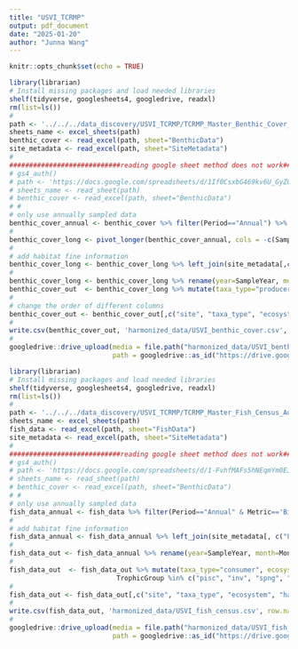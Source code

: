 ```yaml
---
title: "USVI_TCRMP"
output: pdf_document
date: "2025-01-20"
author: "Junna Wang"
---
```


```r
knitr::opts_chunk$set(echo = TRUE)
```


```r
library(librarian)
# Install missing packages and load needed libraries
shelf(tidyverse, googlesheets4, googledrive, readxl)
rm(list=ls())
#
path <- '../../../data_discovery/USVI_TCRMP/TCRMP_Master_Benthic_Cover_Feb2022.xlsx'
sheets_name <- excel_sheets(path)
benthic_cover <- read_excel(path, sheet="BenthicData")
site_metadata <- read_excel(path, sheet="SiteMetadata")
#
############################reading google sheet method does not work######################
# gs4_auth()
# path <- 'https://docs.google.com/spreadsheets/d/1If0CsxbG469kv6U_GyZ0t9ewAtlm03zx/edit#gid=697263468'
# sheets_name <- read_sheet(path)
# benthic_cover <- read_excel(path, sheet="BenthicData")
# #
# only use annually sampled data
benthic_cover_annual <- benthic_cover %>% filter(Period=="Annual") %>% select(c(SampleYear, SampleMonth, Location, Transect, CALG, RO, FLCY, LYNG, SCHIZ, EAC, AMPH, CLAD, DICT, HALI, LIAG, LOBO, MACA, MICRO, PEY, RAMI, SARG))  # 17 taxon only
#
benthic_cover_long <- pivot_longer(benthic_cover_annual, cols = -c(SampleYear, SampleMonth, Location, Transect), names_to = "taxon_name", values_to = "abundance") %>% filter(abundance > 0 & !is.na(abundance))
#
# add habitat fine information
benthic_cover_long <- benthic_cover_long %>% left_join(site_metadata[,c("Location", "ReefComplex")], by='Location')
#
benthic_cover_long <- benthic_cover_long %>% rename(year=SampleYear, month=SampleMonth, site=Location, plot=Transect, habitat_fine=ReefComplex)
benthic_cover_out  <- benthic_cover_long %>% mutate(taxa_type="producer", ecosystem="aquatic", habitat_broad='marine', biome='tropic', guild='benthic algae', herbivore='no', unit_abundance='%', scale_abundance='per transect', unique_ID=paste(site, habitat_fine, plot, sep='_'), id_confidence=TRUE)
#
# change the order of different columns
benthic_cover_out <- benthic_cover_out[,c("site", "taxa_type", "ecosystem", "habitat_broad", "habitat_fine", "biome", "guild", "herbivore", "year", "month", "plot", "unique_ID", "unit_abundance", "scale_abundance", "taxon_name", "abundance", "id_confidence")]
#
write.csv(benthic_cover_out, 'harmonized_data/USVI_benthic_cover.csv', row.names = F)
#
googledrive::drive_upload(media = file.path("harmonized_data/USVI_benthic_cover.csv"), overwrite = T,
                          path = googledrive::as_id("https://drive.google.com/drive/folders/1d4uwv5Eq5u5hFw22po_7sK-_Uwisc65w"))

```


```r
library(librarian)
# Install missing packages and load needed libraries
shelf(tidyverse, googlesheets4, googledrive, readxl)
rm(list=ls())
#
path <- '../../../data_discovery/USVI_TCRMP/TCRMP_Master_Fish_Census_Aug2022.xlsx'
sheets_name <- excel_sheets(path)
fish_data <- read_excel(path, sheet="FishData")
site_metadata <- read_excel(path, sheet="SiteMetadata")
#
############################reading google sheet method does not work######################
# gs4_auth()
# path <- 'https://docs.google.com/spreadsheets/d/1-FvhfMAFs5hNEqmYm0EJd2P23BBYeV7_/edit#gid=926142160'
# sheets_name <- read_sheet(path)
# benthic_cover <- read_excel(path, sheet="BenthicData")
# #
# only use annually sampled data
fish_data_annual <- fish_data %>% filter(Period=="Annual" & Metric=='Biomass') %>% select(-Period, -Year, -CommonName, -Metric, -`0-5`, -`6-10`, -`11-20`, -`21-30`, -`31-40`, -`41-50`, -`51-60`, -`61-70`, -`71-80`, -`81-90`, -`91-100`)
#
# add habitat fine information
fish_data_annual <- fish_data_annual %>% left_join(site_metadata[, c("Location", "ReefComplex")], by='Location')
#
fish_data_out <- fish_data_annual %>% rename(year=SampleYear, month=Month, site=Location, plot=Transect, habitat_fine=ReefComplex, taxon_name=ScientificName, abundance=Total)
#
fish_data_out  <- fish_data_out %>% mutate(taxa_type="consumer", ecosystem="aquatic", habitat_broad='marine', biome='tropic', guild='fish', unit_abundance='biomass', scale_abundance='per transect', unique_ID=paste(site, habitat_fine, plot, sep='_'), id_confidence=TRUE) %>% mutate(herbivore=case_when(TrophicGroup %in% c("herb", "omni", "plank") ~ "yes",
                           TrophicGroup %in% c("pisc", "inv", "spng", "unk") ~ "no"))
#
fish_data_out <- fish_data_out[,c("site", "taxa_type", "ecosystem", "habitat_broad", "habitat_fine", "biome", "guild", "herbivore", "year", "month", "plot", "unique_ID", "unit_abundance", "scale_abundance", "taxon_name", "abundance", "id_confidence", "TrophicGroup")]
#
write.csv(fish_data_out, 'harmonized_data/USVI_fish_census.csv', row.names = F)
#
googledrive::drive_upload(media = file.path("harmonized_data/USVI_fish_census.csv"), overwrite = T,
                          path = googledrive::as_id("https://drive.google.com/drive/folders/1d4uwv5Eq5u5hFw22po_7sK-_Uwisc65w"))

```

